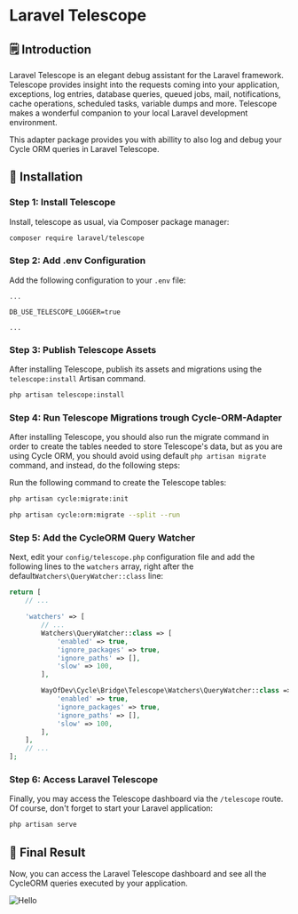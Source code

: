 
# Laravel Telescope

## 🗒️ Introduction

<ExternalLink href="https://laravel.com/docs/11.x/telescope">Laravel Telescope</ExternalLink> is an elegant debug assistant for the Laravel framework. Telescope provides insight into the requests coming into your application, exceptions, log entries, database queries, queued jobs, mail, notifications, cache operations, scheduled tasks, variable dumps and more. Telescope makes a wonderful companion to your local Laravel development environment.

This adapter package provides you with abillity to also log and debug your Cycle ORM queries in Laravel Telescope.

## 📀 Installation

<div className="steps-container">

### Step 1: Install Telescope

Install, telescope as usual, via Composer package manager:

```bash
composer require laravel/telescope
```

### Step 2: Add .env Configuration

Add the following configuration to your `.env` file:

```dotenv filename=".env"
...

DB_USE_TELESCOPE_LOGGER=true

...
```

### Step 3: Publish Telescope Assets

After installing Telescope, publish its assets and migrations using the `telescope:install` Artisan command.

```bash
php artisan telescope:install
```

### Step 4: Run Telescope Migrations trough Cycle-ORM-Adapter

After installing Telescope, you should also run the migrate command in order to create the tables needed to store Telescope's data, but as you are using Cycle ORM, you should avoid using default `php artisan migrate` command, and instead, do the following steps:

Run the following command to create the Telescope tables:

```bash
php artisan cycle:migrate:init

php artisan cycle:orm:migrate --split --run
```

### Step 5: Add the CycleORM Query Watcher

Next, edit your `config/telescope.php` configuration file and add the following lines to the `watchers` array, right after the default`Watchers\QueryWatcher::class` line:

```php {13-18} filename="config/telescope.php"
return [
    // ...

    'watchers' => [
        // ...
        Watchers\QueryWatcher::class => [
            'enabled' => true,
            'ignore_packages' => true,
            'ignore_paths' => [],
            'slow' => 100,
        ],

        WayOfDev\Cycle\Bridge\Telescope\Watchers\QueryWatcher::class => [
            'enabled' => true,
            'ignore_packages' => true,
            'ignore_paths' => [],
            'slow' => 100,
        ],
    ],
    // ...
];
```

### Step 6: Access Laravel Telescope

Finally, you may access the Telescope dashboard via the `/telescope` route. Of course, don't forget to start your Laravel application:

```bash
php artisan serve
```
</div>

## 🎉 Final Result

Now, you can access the Laravel Telescope dashboard and see all the CycleORM queries executed by your application.

<Image src="/images/telescope-min.png" alt="Hello" width={1600} height={1483} />
